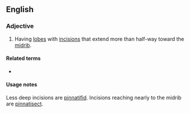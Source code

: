 ==English==

===Adjective===
{{en-adj|-}}

# {{lb|en|botany|of leaves}} Having [[lobe]]s with [[incision]]s that extend more than half-way toward the [[midrib]].

====Related terms====
* {{l|en|pinnate}}

====Usage notes====
Less deep incisions are [[pinnatifid]]. Incisions reaching nearly to the midrib are [[pinnatisect]].